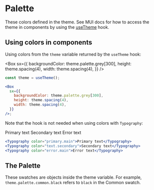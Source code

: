 
<Meta title="Palette" />

# Palette

These colors defined in the theme.
See MUI docs for how to access the theme in components by using the
[useTheme](https://mui.com/material-ui/customization/theming/#accessing-the-theme-in-a-component) hook.

## Using colors in components

Using colors from the `theme` variable returned by the `useTheme` hook:

<Box
  sx={{
    backgroundColor: theme.palette.grey[300],
    height: theme.spacing(4),
    width: theme.spacing(4),
  }}
/>

```jsx
const theme = useTheme();

<Box
  sx={{
    backgroundColor: theme.palette.grey[300],
    height: theme.spacing(4),
    width: theme.spacing(4),
  }}
/>;
```

Note that the hook is not needed when using colors with `Typography`:

<Typography color="primary.main">Primary text</Typography>
<Typography color="text.secondary">Secondary text</Typography>
<Typography color="error.main">Error text</Typography>

```jsx
<Typography color="primary.main">Primary text</Typography>
<Typography color="text.secondary">Secondary text</Typography>
<Typography color="error.main">Error text</Typography>
```

## The Palette

These swatches are objects inside the theme variable. For example, `theme.palette.common.black` refers to `black` in the Common
swatch.

<ColorPalette>
  <ColorItem
    title="Common"
    subtitle="Based on HYDS grayscale"
    colors={theme.palette.common}
  />
  <ColorItem
    title="Primary"
    subtitle="Based on HYDS brand color"
    colors={theme.palette.primary}
  />
  <ColorItem
    title="Grey"
    subtitle="HYDS grayscale colors adapted as Material palette"
    colors={theme.palette.grey}
  />
  <ColorItem title="Divider" subtitle="" colors={[theme.palette.divider]} />
  <ColorItem
    title="Error"
    subtitle="Red from HYDS additional colors"
    colors={theme.palette.error}
  />
  <ColorItem
    title="Warning"
    subtitle="Yellow from HYDS additional colors"
    colors={theme.palette.warning}
  />
  <ColorItem
    title="Info"
    subtitle="A friendly tone for backgrounds in banner-like elements (from 'A new way to use colours' specification)"
    colors={theme.palette.info}
  />
  <ColorItem
    title="Success"
    subtitle="The default MUI success palette because HYDS green tones do not work so well here"
    colors={theme.palette.success}
  />
  <ColorItem title="Text" subtitle="" colors={theme.palette.text} />
  <ColorItem title="Background" subtitle="" colors={theme.palette.background} />
  <ColorItem title="Action" subtitle="" colors={theme.palette.action} />
</ColorPalette>
